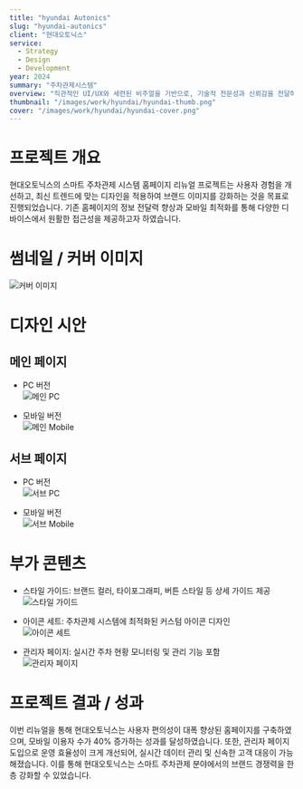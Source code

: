 ```yaml
---
title: "hyundai Autonics"
slug: "hyundai-autonics"
client: "현대오토닉스"
service:
  - Strategy
  - Design
  - Development
year: 2024
summary: "주차관제시스템"
overview: "직관적인 UI/UX와 세련된 비주얼을 기반으로, 기술적 전문성과 신뢰감을 전달하는 디자인입니다. 불필요한 요소를 배제하고 콘텐츠 중심의 배치로 가독성을 높였으며, 단계적인 구성으로 사용자의 흐름을 자연스럽게 이끌어냈습니다."
thumbnail: "/images/work/hyundai/hyundai-thumb.png"
cover: "/images/work/hyundai/hyundai-cover.png"
---
```


# 프로젝트 개요

현대오토닉스의 스마트 주차관제 시스템 홈페이지 리뉴얼 프로젝트는 사용자 경험을 개선하고, 최신 트렌드에 맞는 디자인을 적용하여 브랜드 이미지를 강화하는 것을 목표로 진행되었습니다. 기존 홈페이지의 정보 전달력 향상과 모바일 최적화를 통해 다양한 디바이스에서 원활한 접근성을 제공하고자 하였습니다.

# 썸네일 / 커버 이미지

![커버 이미지](/images/work/hyundai/thumb-image.png)

# 디자인 시안

## 메인 페이지

- PC 버전  
  ![메인 PC](/images/work/hyundai/main-pc.png)  

- 모바일 버전  
  ![메인 Mobile](/images/work/hyundai/main-mobile.png)  

## 서브 페이지

- PC 버전  
  ![서브 PC](/images/work/hyundai/sub-pc.png)  

- 모바일 버전  
  ![서브 Mobile](/images/work/hyundai/sub-mobile.png)  

# 부가 콘텐츠

- 스타일 가이드: 브랜드 컬러, 타이포그래피, 버튼 스타일 등 상세 가이드 제공  
  ![스타일 가이드](/images/work/hyundai/style-guide.png)  

- 아이콘 세트: 주차관제 시스템에 최적화된 커스텀 아이콘 디자인  
  ![아이콘 세트](/images/work/hyundai/icons.png)  

- 관리자 페이지: 실시간 주차 현황 모니터링 및 관리 기능 포함  
  ![관리자 페이지](/images/work/hyundai/admin-page.png)  

# 프로젝트 결과 / 성과

이번 리뉴얼을 통해 현대오토닉스는 사용자 편의성이 대폭 향상된 홈페이지를 구축하였으며, 모바일 이용자 수가 40% 증가하는 성과를 달성하였습니다. 또한, 관리자 페이지 도입으로 운영 효율성이 크게 개선되어, 실시간 데이터 관리 및 신속한 고객 대응이 가능해졌습니다. 이를 통해 현대오토닉스는 스마트 주차관제 분야에서의 브랜드 경쟁력을 한층 강화할 수 있었습니다.